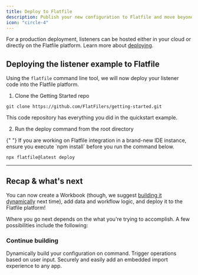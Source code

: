 ```yaml
---
title: Deploy to Flatfile
description: Publish your new configuration to Flatfile and move beyond this simple sandbox.
icon: "circle-4"
---
```


<Snippet file="dxpbanner.mdx" />

For a production deployment, listeners can be hosted either in your cloud or directly on the Flatfile platform. Learn more about [deploying](../developer-tools/deploying).

## Deploying the listener example to Flatfile

Using the `flatfile` command line tool, we will now deploy your listener code into the Flatfile platform.

1. Clone the Getting Started repo

```terminal
git clone https://github.com/FlatFilers/getting-started.git
```

<CardGroup cols={1}>
  <Card
    title="getting-started"
    href="https://github.com/FlatFilers/getting-started"
    icon="github"
  >
    This code repository has everything you did in the quickstart example.
  </Card>
</CardGroup>

2. Run the deploy command from the root directory

<Note>
  {" "}
  If you are working on Flatfile integration in a brand-new IDE instance, ensure
  you execute `npm install` before you run the command below.
</Note>

```terminal
npx flatfile@latest deploy
```

---

## Recap & what's next

You can now create a Workbook (though, we suggest [building it dynamically](/guides/dynamic-configurations) next time), add data and workflow logic, and deploy it to the Flatfile platform!

Where you go next depends on the what you're trying to accomplish. A few possibilities include the following:

### Continue building

<CardGroup cols={3}>
  <Card
    title="Dynamically build a Workbook"
    icon="object-group"
    href="/guides/dynamic-configurations"
  >
    Dynamically build your configuration on command.
  </Card>
  <Card title="Build more actions" icon="bolt" href="/guides/actions">
    Trigger operations based on user input.
  </Card>
  <Card
    title="Embed in your app"
    icon="person-to-portal"
    href="/use-cases/embedding"
  >
    Securely and easily add an embedded import experience to any app.
  </Card>
</CardGroup>
